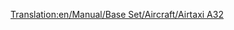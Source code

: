 [[Translation:en/Manual/Base Set/Aircraft/Airtaxi A32]]
{{hu/Navbox Légi járművek}}
{{hu/Repülőgépek|Name=Légitaxi A32
|Image=[[File:en/AirbusA320.png|Légitaxi A32]]
|Cost=36.914 (73,828)
|Speed=947 km/h (592 MPH)
|Annual=4.781 (9,562)
|Designed=1987
|Lifespan=24
|Capacity=160 utas és 20 csomag levél.
|Description=Bevált sugárhajtású repülőgép. Inkább a nagyobb repülőtereken használatos.
|Real-life=[http://hu.wikipedia.org/wiki/Airbus_A320 Airbus A320]
}}